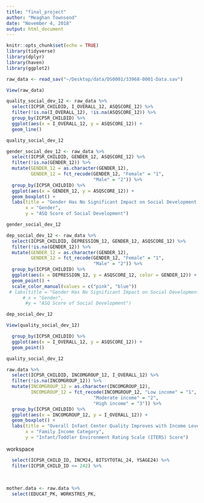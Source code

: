 ```yaml
---
title: "final_project"
author: "Meaghan Townsend"
date: "November 4, 2018"
output: html_document
---
```


```r
knitr::opts_chunk$set(echo = TRUE)
library(tidyverse)
library(dplyr)
library(haven)
library(ggplot2)

raw_data <- read_sav("~/Desktop/data/DS0001/33968-0001-Data.sav")

View(raw_data)
```

```r
quality_social_dev_12 <- raw_data %>%
  select(ICPSR_CHILDID, I_OVERALL_12, ASQSCORE_12) %>%
  filter(!is.na(I_OVERALL_12), !is.na(ASQSCORE_12)) %>%
  group_by(ICPSR_CHILDID) %>%
  ggplot(aes(x = I_OVERALL_12, y = ASQSCORE_12)) + 
  geom_line()

quality_social_dev_12

gender_social_dev_12 <- raw_data %>%
  select(ICPSR_CHILDID, GENDER_12, ASQSCORE_12) %>%
  filter(!is.na(GENDER_12)) %>%
  mutate(GENDER_12 = as.character(GENDER_12),
         GENDER_12 = fct_recode(GENDER_12, "Female" = "1",
                                "Male" = "2")) %>%
  group_by(ICPSR_CHILDID) %>%
  ggplot(aes(x = GENDER_12, y = ASQSCORE_12)) + 
  geom_boxplot() + 
  labs(title = "Gender Has No Significant Impact on Social Development at 12 Months of Age", 
       x = "Gender",
       y = "ASQ Score of Social Development")

gender_social_dev_12

dep_social_dev_12 <- raw_data %>%
  select(ICPSR_CHILDID, DEPRESSION_12, GENDER_12, ASQSCORE_12) %>%
  filter(!is.na(GENDER_12)) %>%
  mutate(GENDER_12 = as.character(GENDER_12),
         GENDER_12 = fct_recode(GENDER_12, "Female" = "1",
                                "Male" = "2")) %>%
  group_by(ICPSR_CHILDID) %>%
  ggplot(aes(x = DEPRESSION_12, y = ASQSCORE_12, color = GENDER_12)) + 
  geom_point() +
  scale_color_manual(values = c("pink", "blue"))
 # labs(title = "Gender Has No Significant Impact on Social Development at 12 Months of Age", 
      # x = "Gender",
       #y = "ASQ Score of Social Development")

dep_social_dev_12

View(quality_social_dev_12)

  group_by(ICPSR_CHILDID) %>%
  ggplot(aes(x = I_OVERALL_12, y = ASQSCORE_12)) + 
  geom_point()

quality_social_dev_12
``` 

```r
raw.data %>%
  select(ICPSR_CHILDID, INCOMGROUP_12, I_OVERALL_12) %>%
  filter(!is.na(INCOMGROUP_12)) %>%
  mutate(INCOMGROUP_12 = as.character(INCOMGROUP_12),
         INCOMGROUP_12 = fct_recode(INCOMGROUP_12, "Low income" = "1",
                                "Moderate income" = "2",
                                "High income" = "3")) %>%
  group_by(ICPSR_CHILDID) %>%
  ggplot(aes(x = INCOMGROUP_12, y = I_OVERALL_12)) +
  geom_boxplot() +
  labs(title = "Overall Infant Center Quality Improves with Income Level",
       x = "Family Income Category",
       y = "Infant/Toddler Environment Rating Scale (ITERS) Score")
```


workspace
```r
  select(ICPSR_CHILD_ID, INCM24, BITSYTOTAL_24, YSAGE24) %>%
  filter(ICPSR_CHILD_ID <= 242) %>%
  
  
  
mother.data <- raw.data %>%
  select(EDUCAT_PK, WORKSTRES_PK, 
```

